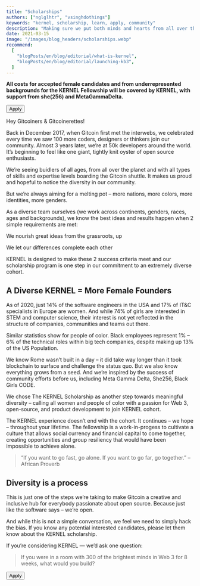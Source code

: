 ```yaml
---
title: "Scholarships"
authors: ["nglglhtr", "vsinghdothings"]
keywords: "kernel, scholarship, learn, apply, community"
description: "Making sure we put both minds and hearts from all over the world together in one place, no matter your circumstances."
date: 2021-03-15
image: "/images/blog_headers/scholarships.webp"
recommend:
  [
    "blogPosts/en/blog/editorial/what-is-kernel",
    "blogPosts/en/blog/editorial/launching-kb3",
  ]
---
```


**All costs for accepted female candidates and from underrepresented backgrounds for the KERNEL Fellowship will be covered by KERNEL, with support from <Link to="https://she256.org/">she(256)</Link> and <Link to="https://metagammadelta.com/">MetaGammaDelta</Link>.**

<Aligner center>
    <Button to="https://apply.kernel.community">Apply</Button>
</Aligner>

Hey Gitcoiners & Gitcoinerettes!

Back in December 2017, when Gitcoin first met the interwebs, we celebrated every time we saw 100 more coders, designers or thinkers join our community. Almost 3 years later, we’re at 50k developers around the world. It’s beginning to feel like one giant, tightly knit oyster of open source enthusiasts.

We’re seeing buidlers of all ages, from all over the planet and with all types of skills and expertise levels boarding the Gitcoin shuttle. It makes us proud and hopeful to notice the diversity in our community.

But we’re always aiming for a melting pot – more nations, more colors, more identities, more genders.

As a diverse team ourselves (we work across continents, genders, races, ages and backgrounds), we know the best ideas and results happen when 2 simple requirements are met:

<Process>

We nourish great ideas from the grassroots, up

We let our differences complete each other

</Process>

KERNEL is designed to make these 2 success criteria meet and our scholarship program is one step in our commitment to an extremely diverse cohort.

## A Diverse KERNEL = More Female Founders

As of 2020, just 14% of the software engineers in the USA and 17% of IT&C specialists in Europe are women. And while 74% of girls are interested in STEM and computer science, their interest is not yet reflected in the structure of companies, communities and teams out there.

Similar statistics show for people of color. Black employees represent 1% – 6% of the technical roles within big tech companies, despite making up 13% of the US Population.

We know Rome wasn’t built in a day – it did take way longer than it took blockchain to surface and challenge the status quo. But we also know everything grows from a seed. And we’re inspired by the success of community efforts before us, including Meta Gamma Delta, She256, Black Girls CODE.

We chose The KERNEL Scholarship as another step towards meaningful diversity – calling all women and people of color with a passion for Web 3, open-source, and product development to join KERNEL cohort.

The KERNEL experience doesn’t end with the cohort. It continues – we hope – throughout your lifetime. The fellowship is a work-in-progess to cultivate a culture that allows social currency and financial capital to come together, creating opportunities and group resiliency that would have been impossible to achieve alone.

> “If you want to go fast, go alone. If you want to go far, go together.” – African Proverb

## Diversity is a process

This is just one of the steps we’re taking to make Gitcoin a creative and inclusive hub for everybody passionate about open source. Because just like the software says – we’re open.

And while this is not a simple conversation, we feel we need to simply hack the bias. If you know any potential interested candidates, please let them know about the KERNEL scholarship.

If you’re considering KERNEL — we’d ask one question:

> If you were in a room with 300 of the brightest minds in Web 3 for 8 weeks, what would you build?

<Aligner center>
    <Button to="https://apply.kernel.community">Apply</Button>
</Aligner>
